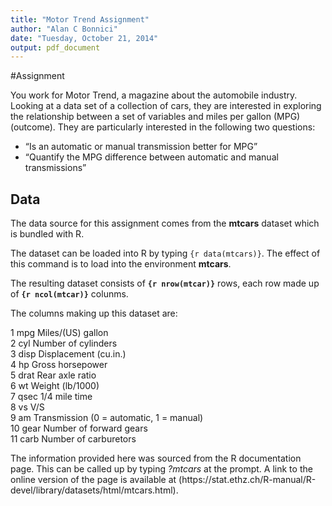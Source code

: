 ```yaml
---
title: "Motor Trend Assignment"
author: "Alan C Bonnici"
date: "Tuesday, October 21, 2014"
output: pdf_document
---
```


#Assignment

You work for Motor Trend, a magazine about the automobile industry. Looking at a data set of a collection of cars, they are interested in exploring the relationship between a set of variables and miles per gallon (MPG) (outcome). They are particularly interested in the following two questions:

* "Is an automatic or manual transmission better for MPG"
* "Quantify the MPG difference between automatic and manual transmissions"


## Data

The data source for this assignment comes from the **mtcars** dataset which is bundled with R.

The dataset can be loaded into R by typing `{r data(mtcars)}`. The effect of this command is to load into the environment **mtcars**.

The resulting dataset consists of **`{r nrow(mtcar)}`** rows, each row made up of **`{r ncol(mtcar)}`** colunms.

The columns making up this dataset are:

1 mpg	 Miles/(US) gallon  
2 cyl	 Number of cylinders  
3 disp	 Displacement (cu.in.)  
4 hp	 Gross horsepower  
5 drat	 Rear axle ratio  
6 wt	 Weight (lb/1000)  
7 qsec	 1/4 mile time  
8 vs	 V/S  
9 am	 Transmission (0 = automatic, 1 = manual)  
10 gear	 Number of forward gears  
11 carb	 Number of carburetors  

The information provided here was sourced from the R documentation page. This can be called up by typing *?mtcars* at the prompt. A link to the online version of the page is available at (https://stat.ethz.ch/R-manual/R-devel/library/datasets/html/mtcars.html).



